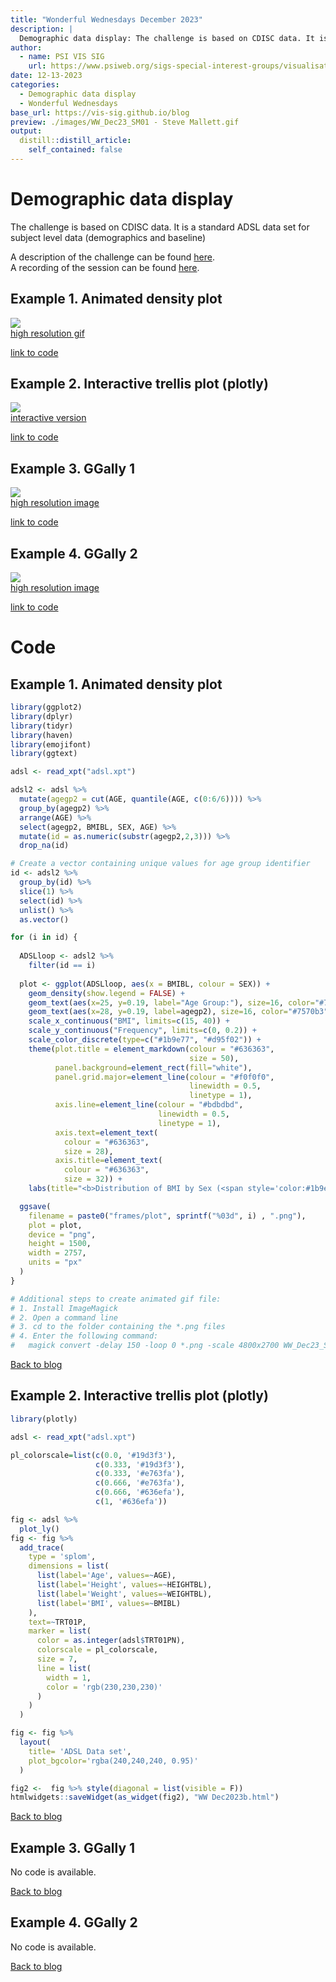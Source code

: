 ```yaml
---
title: "Wonderful Wednesdays December 2023"
description: |
  Demographic data display: The challenge is based on CDISC data. It is a standard ADSL data set for subject level data (demographics and baseline).
author:
  - name: PSI VIS SIG
    url: https://www.psiweb.org/sigs-special-interest-groups/visualisation
date: 12-13-2023
categories:
  - Demographic data display
  - Wonderful Wednesdays
base_url: https://vis-sig.github.io/blog
preview: ./images/WW_Dec23_SM01 - Steve Mallett.gif
output:
  distill::distill_article:
    self_contained: false
---
```



# Demographic data display

The challenge is based on CDISC data. It is a standard ADSL data set for subject level data (demographics and baseline)

A description of the challenge can be found [here](https://github.com/VIS-SIG/Wonderful-Wednesdays/tree/master/data/2023/2023-11-08).  
A recording of the session can be found [here](https://www.psiweb.org/vod/item/psi-vissig-wonderful-wednesday-45-demographic-data-display).

<a id="example1"></a>

## Example 1. Animated density plot

![](./images/WW_Dec23_SM01 - Steve Mallett.gif)  
[high resolution gif](./images/WW_Dec23_SM01 - Steve Mallett.gif)  

[link to code](#example1 code)


<a id="example2"></a>

## Example 2. Interactive trellis plot (plotly)

![](./images/WW Dec2023b - Steve Mallett.png)  
[interactive version](./images/WW Dec2023b - Steve Mallett.html)  

[link to code](#example2 code)

<a id="example3"></a>

## Example 3. GGally 1

![](./images/ggally_1.png)  
[high resolution image](./images/ggally_1.png)  

[link to code](#example3 code)

<a id="example4"></a>

## Example 4. GGally 2

![](./images/ggally_2.png)  
[high resolution image](./images/ggally_2.png)  

[link to code](#example4 code)




# Code

<a id="example1 code"></a>

## Example 1. Animated density plot

```r
library(ggplot2)
library(dplyr)
library(tidyr)
library(haven)
library(emojifont)
library(ggtext)

adsl <- read_xpt("adsl.xpt")

adsl2 <- adsl %>%
  mutate(agegp2 = cut(AGE, quantile(AGE, c(0:6/6)))) %>%
  group_by(agegp2) %>%
  arrange(AGE) %>%
  select(agegp2, BMIBL, SEX, AGE) %>%
  mutate(id = as.numeric(substr(agegp2,2,3))) %>%
  drop_na(id)

# Create a vector containing unique values for age group identifier
id <- adsl2 %>%
  group_by(id) %>%
  slice(1) %>%
  select(id) %>%
  unlist() %>%
  as.vector()

for (i in id) {
  
  ADSLloop <- adsl2 %>%
    filter(id == i)
  
  plot <- ggplot(ADSLloop, aes(x = BMIBL, colour = SEX)) +
    geom_density(show.legend = FALSE) +
    geom_text(aes(x=25, y=0.19, label="Age Group:"), size=16, color="#7570b3") +
    geom_text(aes(x=28, y=0.19, label=agegp2), size=16, color="#7570b3") +
    scale_x_continuous("BMI", limits=c(15, 40)) +
    scale_y_continuous("Frequency", limits=c(0, 0.2)) +
    scale_color_discrete(type=c("#1b9e77", "#d95f02")) +
    theme(plot.title = element_markdown(colour = "#636363",
                                        size = 50),
          panel.background=element_rect(fill="white"),
          panel.grid.major=element_line(colour = "#f0f0f0",
                                        linewidth = 0.5,
                                        linetype = 1),
          axis.line=element_line(colour = "#bdbdbd",
                                 linewidth = 0.5,
                                 linetype = 1),
          axis.text=element_text(
            colour = "#636363",
            size = 28),
          axis.title=element_text(
            colour = "#636363",
            size = 32)) +
    labs(title="<b>Distribution of BMI by Sex (<span style='color:#1b9e77'>Female</span> and <span style='color:#d95f02'>Male</span>) and  <span style='color:#7570b3'>Age Group</span></b>") 

  ggsave(
    filename = paste0("frames/plot", sprintf("%03d", i) , ".png"),
    plot = plot,
    device = "png",
    height = 1500,
    width = 2757,
    units = "px"
  )
}

# Additional steps to create animated gif file:
# 1. Install ImageMagick
# 2. Open a command line
# 3. cd to the folder containing the *.png files 
# 4. Enter the following command:
#   magick convert -delay 150 -loop 0 *.png -scale 4800x2700 WW_Dec23_SM01.gif
```


[Back to blog](#example1)



<a id="example2 code"></a>

## Example 2. Interactive trellis plot (plotly)

```r
library(plotly)

adsl <- read_xpt("adsl.xpt")

pl_colorscale=list(c(0.0, '#19d3f3'),
                   c(0.333, '#19d3f3'),
                   c(0.333, '#e763fa'),
                   c(0.666, '#e763fa'),
                   c(0.666, '#636efa'),
                   c(1, '#636efa'))

fig <- adsl %>%
  plot_ly() 
fig <- fig %>%
  add_trace(
    type = 'splom',
    dimensions = list(
      list(label='Age', values=~AGE),
      list(label='Height', values=~HEIGHTBL),
      list(label='Weight', values=~WEIGHTBL),
      list(label='BMI', values=~BMIBL)
    ),
    text=~TRT01P,
    marker = list(
      color = as.integer(adsl$TRT01PN),
      colorscale = pl_colorscale,
      size = 7,
      line = list(
        width = 1,
        color = 'rgb(230,230,230)'
      )
    )
  ) 

fig <- fig %>%
  layout(
    title= 'ADSL Data set',
    plot_bgcolor='rgba(240,240,240, 0.95)'
  )

fig2 <-  fig %>% style(diagonal = list(visible = F))
htmlwidgets::saveWidget(as_widget(fig2), "WW Dec2023b.html")
```


[Back to blog](#example2)


<a id="example3 code"></a>

## Example 3. GGally 1

No code is available.

[Back to blog](#example3)


<a id="example4 code"></a>

## Example 4. GGally 2

No code is available.

[Back to blog](#example4)